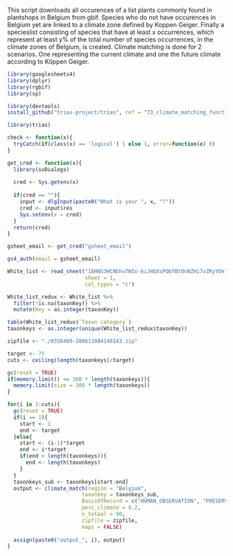 
This script downloads all occurences of a list plants commonly found in plantshops 
in Belgium from gbif. Species who do not have occurences in Belgium yet are 
linked to a climate zone defined by Koppen Geiger. Finally a specieslist 
consisting of species that have at least x occurrences, which represent at least
y% of the total number of species occurrences, in the climate zones of Belgium, 
is created. 
Climate matching is done for 2 scenarios. One representing the current climate
and one the future climate according to Köppen Geiger. 

```r
library(googlesheets4)
library(dplyr)
library(rgbif)
library(sp)

library(devtools)
install_github("trias-project/trias", ref = "73_climate_matching_function")

library(trias)
```

```r
check <- function(x){
  tryCatch(if(class(x) == 'logical') 1 else 1, error=function(e) 0)
} 
```

```r
get_cred <- function(x){
  library(svDialogs)
  
  cred <- Sys.getenv(x)
  
  if(cred == ""){
    input <- dlgInput(paste0("What is your ", x, "?"))
    cred <- input$res
    Sys.setenv(x = cred)
  }
  return(cred)
}
```

```r
gsheet_email <- get_cred("gsheet_email")

gs4_auth(email = gsheet_email)

White_list <- read_sheet("18HNS3HCNbhvTWIn-6iJHQXsPQbfBtOnNZHi7vZRyYDk", 
                         sheet = 1,
                         col_types = "c")

White_list_redux <- White_list %>%
  filter(!is.na(taxonKey)) %>% 
  mutate(Key = as.integer(taxonKey))

table(White_list_redux$`Taxon category`)
taxonkeys <- as.integer(unique(White_list_redux$taxonKey))
```

```r
zipfile <- "./0336409-200613084148143.zip"

target <- 75
cuts <- ceiling(length(taxonkeys)/target)

gc(reset = TRUE)
if(memory.limit() <= 300 * length(taxonkeys)){
  memory.limit(size = 300 * length(taxonkeys))
}

for(i in 1:cuts){
  gc(reset = TRUE)
  if(i == 1){
    start <- 1
    end <- target
  }else{
    start <- (i-1)*target
    end <- i*target
    if(end > length(taxonkeys)){
      end <- length(taxonkeys)
    }
  }
  taxonkeys_sub <- taxonkeys[start:end]
  output <- climate_match(region = "Belgium",
                        taxonkey = taxonkeys_sub,
                        BasisOfRecord = c("HUMAN_OBSERVATION", "PRESERVED_SPECIMEN", "UNKNOWN"),
                        perc_climate = 0.2,
                        n_totaal = 90,
                        zipfile = zipfile,
                        maps = FALSE)
  
  assign(paste0("output_", i), output)
}


```


